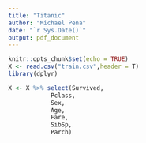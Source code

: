 ```yaml
---
title: "Titanic"
author: "Michael Pena"
date: "`r Sys.Date()`"
output: pdf_document
---
```


```r
knitr::opts_chunk$set(echo = TRUE)
X <- read.csv("train.csv",header = T)
library(dplyr)
```

```r
X <- X %>% select(Survived,
            Pclass,
            Sex,
            Age,
            Fare,
            SibSp,
            Parch)
```

